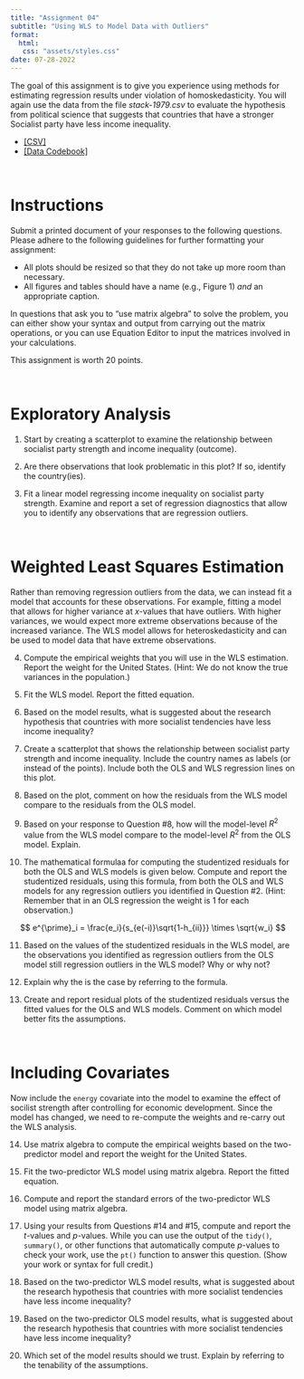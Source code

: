 ```yaml
---
title: "Assignment 04"
subtitle: "Using WLS to Model Data with Outliers"
format:
  html:
   css: "assets/styles.css"
date: 07-28-2022
---
```


The goal of this assignment is to give you experience using methods for estimating regression results under violation of homoskedasticity. You will again use the data from the file *stack-1979.csv* to evaluate the hypothesis from political science that suggests that countries that have a stronger Socialist party have less income inequality. 

- [[CSV]](https://raw.githubusercontent.com/zief0002/pensive-giraffe/main/data/stack-1979.csv)
- [[Data Codebook]](../codebooks/stack-1979.html)

<br />


# Instructions

Submit a printed document of your responses to the following questions. Please adhere to the following guidelines for further formatting your assignment:

- All plots should be resized so that they do not take up more room than necessary. 
- All figures and tables should have a name (e.g., Figure 1) *and* an appropriate caption.

In questions that ask you to "use matrix algebra" to solve the problem, you can either show your syntax and output from carrying out the matrix operations, or you can use Equation Editor to input the matrices involved in your calculations.

This assignment is worth 20 points.

<br />


# Exploratory Analysis

1. Start by creating a scatterplot to examine the relationship between socialist party strength and income inequality (outcome). 

2. Are there observations that look problematic in this plot? If so, identify the country(ies).

3. Fit a linear model regressing income inequality on socialist party strength. Examine and report a set of regression diagnostics that allow you to identify any observations that are regression outliers.

<br />


# Weighted Least Squares Estimation

Rather than removing regression outliers from the data, we can instead fit a model that accounts for these observations. For example, fitting a model that allows for higher variance at $x$-values that have outliers. With higher variances, we would expect more extreme observations because of the increased variance. The WLS model allows for heteroskedasticity and can be used to model data that have extreme observations.

4. Compute the empirical weights that you will use in the WLS estimation. Report the weight for the United States. (Hint: We do not know the true variances in the population.)

5. Fit the WLS model. Report the fitted equation.

6. Based on the model results, what is suggested about the research hypothesis that countries with more socialist tendencies have less income inequality?

7. Create a scatterplot that shows the relationship between socialist party strength and income inequality. Include the country names as labels (or instead of the points). Include both the OLS and WLS regression lines on this plot.

8. Based on the plot, comment on how the residuals from the WLS model compare to the residuals from the OLS model.

9. Based on your response to Question \#8, how will the model-level $R^2$ value from the WLS model compare to the model-level $R^2$ from the OLS model. Explain.

10. The mathematical formulaa for computing the studentized residuals for both the OLS and WLS models is given below. Compute and report the studentized residuals, using this formula, from both the OLS and WLS models for any regression outliers you identified in Question \#2. (Hint: Remember that in an OLS regression the weight is 1 for each observation.)

$$
e^{\prime}_i = \frac{e_i}{s_{e(-i)}\sqrt{1-h_{ii}}} \times \sqrt{w_i}
$$



11. Based on the values of the studentized residuals in the WLS model, are the observations you identified as regression outliers from the OLS model still regression outliers in the WLS model? Why or why not?

12. Explain why the is the case by referring to the formula.


13. Create and report residual plots of the studentized residuals versus the fitted values for the OLS and WLS models. Comment on which model better fits the assumptions.


<br />


# Including Covariates

Now include the `energy` covariate into the model to examine the effect of socilist strength after controlling for economic development. Since the model has changed, we need to re-compute the weights and re-carry out the WLS analysis.

14. Use matrix algebra to compute the empirical weights based on the two-predictor model and report the weight for the United States.

15. Fit the two-predictor WLS model using matrix algebra. Report the fitted equation.

16. Compute and report the standard errors of the two-predictor WLS model using matrix algebra.

17. Using your results from Questions #14 and #15, compute and report the *t*-values and *p*-values. While you can use the output of the `tidy()`, `summary()`, or other functions that automatically compute *p*-values to check your work, use the `pt()` function to answer this question. (Show your work or syntax for  full credit.)

18. Based on the two-predictor WLS model results, what is suggested about the research hypothesis that countries with more socialist tendencies have less income inequality?

19. Based on the two-predictor OLS model results, what is suggested about the research hypothesis that countries with more socialist tendencies have less income inequality?

20. Which set of the model results should we trust. Explain by referring to the tenability of the assumptions.

<br />

